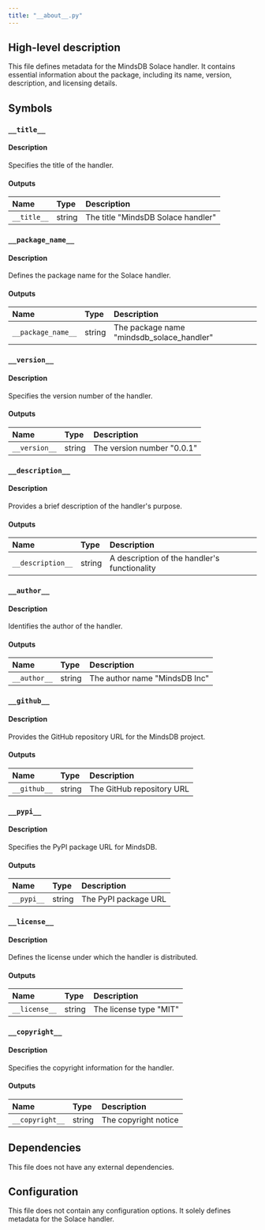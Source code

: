 ```yaml
---
title: "__about__.py"
---
```


## High-level description
This file defines metadata for the MindsDB Solace handler. It contains essential information about the package, including its name, version, description, and licensing details.

## Symbols

### `__title__`
#### Description
Specifies the title of the handler.

#### Outputs
| Name | Type | Description |
|:-----|:-----|:------------|
| `__title__` | string | The title "MindsDB Solace handler" |

### `__package_name__`
#### Description
Defines the package name for the Solace handler.

#### Outputs
| Name | Type | Description |
|:-----|:-----|:------------|
| `__package_name__` | string | The package name "mindsdb_solace_handler" |

### `__version__`
#### Description
Specifies the version number of the handler.

#### Outputs
| Name | Type | Description |
|:-----|:-----|:------------|
| `__version__` | string | The version number "0.0.1" |

### `__description__`
#### Description
Provides a brief description of the handler's purpose.

#### Outputs
| Name | Type | Description |
|:-----|:-----|:------------|
| `__description__` | string | A description of the handler's functionality |

### `__author__`
#### Description
Identifies the author of the handler.

#### Outputs
| Name | Type | Description |
|:-----|:-----|:------------|
| `__author__` | string | The author name "MindsDB Inc" |

### `__github__`
#### Description
Provides the GitHub repository URL for the MindsDB project.

#### Outputs
| Name | Type | Description |
|:-----|:-----|:------------|
| `__github__` | string | The GitHub repository URL |

### `__pypi__`
#### Description
Specifies the PyPI package URL for MindsDB.

#### Outputs
| Name | Type | Description |
|:-----|:-----|:------------|
| `__pypi__` | string | The PyPI package URL |

### `__license__`
#### Description
Defines the license under which the handler is distributed.

#### Outputs
| Name | Type | Description |
|:-----|:-----|:------------|
| `__license__` | string | The license type "MIT" |

### `__copyright__`
#### Description
Specifies the copyright information for the handler.

#### Outputs
| Name | Type | Description |
|:-----|:-----|:------------|
| `__copyright__` | string | The copyright notice |

## Dependencies
This file does not have any external dependencies.

## Configuration
This file does not contain any configuration options. It solely defines metadata for the Solace handler.